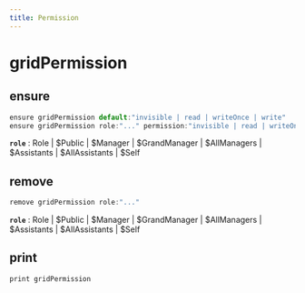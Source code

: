 ```yaml
---
title: Permission
---
```


# gridPermission

## ensure

```js filename="Terminal" copy
ensure gridPermission default:"invisible | read | writeOnce | write"
ensure gridPermission role:"..." permission:"invisible | read | writeOnce | write"
```

**`role`**
 : Role | $Public | $Manager | $GrandManager | $AllManagers | $Assistants | $AllAssistants | $Self


## remove

```js filename="Terminal" copy
remove gridPermission role:"..."
```

**`role`**
 : Role | $Public | $Manager | $GrandManager | $AllManagers | $Assistants | $AllAssistants | $Self


## print

```js filename="Terminal" copy
print gridPermission
```


